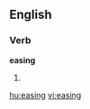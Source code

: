 
==English==

===Verb===
'''easing'''

# {{present participle of|[[ease]]}}

[[hu:easing]]
[[vi:easing]]